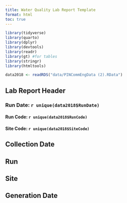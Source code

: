 ```yaml
---
title: Water Quality Lab Report Template
format: html
toc: true
---
```


```r
library(tidyverse)
library(quarto)
library(dplyr)
library(devtools)
library(readr)
library(gt) #for tables
library(stringr)
library(htmltools)
```

```r
data2018 <- readRDS("data/PINCommEngData (2).RData")
```

## Lab Report Header {.smaller}

### Run Date: `r unique(data2018$RunDate)`

#### Run Code: `r unique(data2018$RunCode)`

#### Site Code: `r unique(data2018$SiteCode)`

## Collection Date {.smaller}

## Run {.smaller}

## Site {.smaller}

## Generation Date {.smaller}
